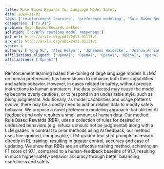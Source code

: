 ```yaml
---
title: Rule Based Rewards for Language Model Safety
date: 2024-11-02
tags: ['reinforcement learning', 'preference modeling', 'Rule Based Rewards', 'training method', 'human preferences', 'large language models', 'safety-behavior accuracy', 'AI feedback', 'safety behavior', 'LLM grader', 'human data', 'few-shot prompts']
categories: ['cs.AI']
problem: Rule Based Rewards method
solution: ['overly cautious model responses']
pdf_url: http://arxiv.org/pdf/2411.01111v1
arx_url: http://arxiv.org/abs/2411.01111v1
score: 4
authors: ['Tong Mu', 'Alec Helyar', 'Johannes Heidecke', 'Joshua Achiam', 'Andrea Vallone', 'Ian Kivlichan', 'Molly Lin', 'Alex Beutel', 'John Schulman', 'Lilian Weng']
affiliations_aligned: ['OpenAI', 'OpenAI', 'OpenAI', 'OpenAI', 'OpenAI', 'OpenAI', 'OpenAI', 'OpenAI', 'OpenAI', 'OpenAI']
affiliations: ['OpenAI']
---
```



Reinforcement learning based fine-tuning of large language models (LLMs) on human preferences has been shown to enhance both their capabilities and safety behavior. However, in cases related to safety, without precise instructions to human annotators, the data collected may cause the model to become overly cautious, or to respond in an undesirable style, such as being judgmental. Additionally, as model capabilities and usage patterns evolve, there may be a costly need to add or relabel data to modify safety behavior. We propose a novel preference modeling approach that utilizes AI feedback and only requires a small amount of human data. Our method, Rule Based Rewards (RBR), uses a collection of rules for desired or undesired behaviors (e.g. refusals should not be judgmental) along with a LLM grader. In contrast to prior methods using AI feedback, our method uses fine-grained, composable, LLM-graded few-shot prompts as reward directly in RL training, resulting in greater control, accuracy and ease of updating. We show that RBRs are an effective training method, achieving an F1 score of 97.1, compared to a human-feedback baseline of 91.7, resulting in much higher safety-behavior accuracy through better balancing usefulness and safety.
